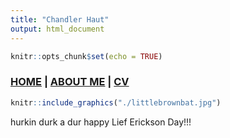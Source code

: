 ```yaml
---
title: "Chandler Haut"
output: html_document
---
```


```r
knitr::opts_chunk$set(echo = TRUE)
```

### [HOME](https://chandlerhaut.github.io/) | [ABOUT ME](https://chandlerhaut.github.io/about_me/) | [CV](https://chandlerhaut.github.io/about_me/CV.pdf)


```r
knitr::include_graphics("./littlebrownbat.jpg")
```

hurkin durk a dur happy Lief Erickson Day!!!

